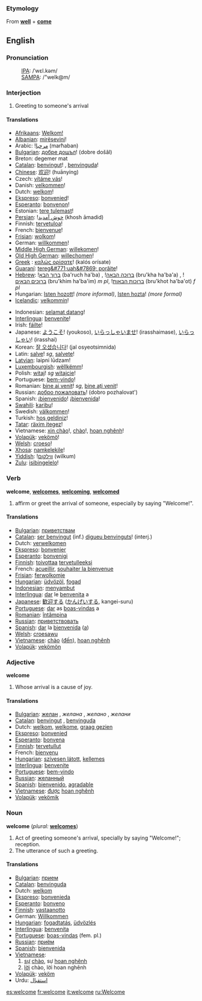===Etymology===
From '''[[well]]''' + '''[[come]]'''

==English==

===Pronunciation===
:[[International Phonetic Alphabet|IPA]]: /ˈwɛl.kəm/
:[[SAMPA]]: /"welk@m/

===Interjection===
# Greeting to someone's arrival

====Translations====
{{top}}
*[[w:Afrikaans|Afrikaans]]: [[Welkom!]]
*[[w:Albanian language|Albanian]]: [[mirësevini]]!
*Arabic: ![[مرحبا]] (marħaban)
*[[w:Bulgarian language|Bulgarian]]: [[добре дошъл]]! (dobre došâl)
*Breton: degemer mat
*[[w:Catalan language|Catalan]]: [[benvingut]]! {{m}}, [[benvinguda]]! {{f}}
*[[w:Chinese language|Chinese]]: [[欢迎]]! (huānyíng)
*Czech: [[vítáme vás]]!
*Danish: [[velkommen]]!
*Dutch: [[welkom]]!
*[[Ekspreso]]: [[bonvenied]]!
*[[w:Esperanto|Esperanto]]: [[bonvenon]]!
*Estonian: [[tere tulemast]]!
*[[Persian]]: ![[خوش آمديد]] (khosh āmadid)
*Finnish: [[tervetuloa]]!
*French: [[bienvenue]]!
*[[Frisian]]: [[wolkom]]!
*German: [[willkommen]]!
*[[w:Middle High German|Middle High German]]: [[willekomen]]!
*[[w:Old High German|Old High German]]: [[willechomen]]!
*[[w:Greek language|Greek]]<!-- Please note that this makes sense, so that Greek (Modern) and Greek (Ancient) are both listed under 'G' -->: [[καλώς ορίσατε]]! (kalós orísate)
*[[w:Guaraní language|Guaraní]]: [[tereg&#771;uah&#7869; porãite]]!
*[[w:Hebrew language|Hebrew]]: ![[ברוך הבא]] (ba'ruch ha'ba) {{m}}, ![[ברוכה הבאה]] (bru'kha ha'ba'a) {{f}}, ![[ברוכים הבאים]] (bru'khim ha'ba'im) ''m pl'', ![[ברוכות הבאות]] (bru'khot ha'ba'ot) ''f pl''
*Hungarian: [[Isten hozott]]! ''(more informal)'', [[Isten hozta]]! ''(more formal)''
*[[w:Icelandic language|Icelandic]]: [[velkommin]]!
{{mid}}
*Indonesian: [[selamat datang]]!
*[[w:Interlingua|Interlingua]]: [[benvenite]]!
*Irish: [[fáilte]]!
*Japanese: [[ようこそ]]! (youkoso), [[いらっしゃいませ]]! (irasshaimase), [[いらっしゃい]]! (irasshai)
*Korean: [[잘 오셨습니다]]! (jal osyeotsimnida)
*Latin: [[salve]]! ''sg'', [[salvete]]! {{p}}
*[[w:Latvian language|Latvian]]: laipni lūdzam! {{p}}
*[[w:Luxembourgish language|Luxembourgish]]: [[wëllkëmm]]!
*Polish: [[witaj]]! ''sg'' [[witajcie]]! {{p}}
*Portuguese: [[bem-vindo]]!
*Romanian: [[bine ai venit]]! ''sg'', [[bine aţi venit]]! {{p}}
*Russian: [[добро пожаловать]]! (dobro pozhalovat')
*Spanish: ¡[[bienvenido]]! {{m}}  ¡[[bienvenida]]! {{f}} 
*[[w:Swahili language|Swahili]]: [[karibu]]!
*Swedish: [[välkommen]]!
*Turkish: [[hoş geldiniz]]!
*[[w:Tatar language|Tatar]]: [[räxim itegez]]!
*Vietnamese: [[xin chào]]!, [[chào]]!, [[hoan nghênh]]!
*[[w:Volapük|Volapük]]: [[vekömö]]!
*[[w:Welsh language|Welsh]]: [[croeso]]!
*[[w:Xhosa language|Xhosa]]: [[namkelekile]]!
*[[w:Yiddish language|Yiddish]]: ![[װילקום]] (wilkum)
*[[w:Zulu language|Zulu]]: [[isibingelelo]]!
{{bottom}}

===Verb===
'''welcome''', '''[[welcomes]]''', '''[[welcoming]]''', '''[[welcomed]]'''

# affirm or greet the arrival of someone, especially by saying "Welcome!".

====Translations====
*[[Bulgarian]]: [[приветствам]]
*[[Catalan]]: [[ser benvingut]] (inf.) [[digueu benvinguts]]! (interj.)
*Dutch: [[verwelkomen]]
*[[Ekspreso]]: [[bonvenier]]
*[[Esperanto]]: [[bonvenigi]]
*[[Finnish]]: [[toivottaa]] [[tervetullut|tervetulleeksi]]
*French: [[acueillir]], [[souhaiter la bienvenue]]
*[[Frisian]]: [[ferwolkomje]]
*[[Hungarian]]: [[üdvözöl]], [[fogad]]
*[[Indonesian]]: [[sambut|menyambut]]
*[[Interlingua]]: [[dar]] le [[benvenita]] a
*[[Japanese]]: [[歓迎]]する ([[かんげい]]する, kangei-suru)
*[[Portuguese]]: [[dar]] as [[boas-vindas]] a
*[[Romanian]]: [[întâmpina]]
*[[Russian]]: [[приветствовать]]
*[[Spanish]]: [[dar#Spanish|dar]] la [[bienvenida]] ([[a#Spanish|a]])
*[[Welsh]]: [[croesawu]]
*[[Vietnamese]]: [[chào]] ([[đến]]), [[hoan nghênh]]
*[[Volapük]]: [[vekömön]]

===Adjective===
'''welcome'''

# Whose arrival is a cause of joy.

====Translations====
*[[Bulgarian]]: [[желан]] {{m}}, ''желана'' {{f}}, ''желано'' {{n}}, ''желани'' {{p}}
*[[Catalan]]: [[benvingut]] {{m}}, [[benvinguda]] {{f}}
*Dutch: [[welkom]], [[welkome]], [[graag gezien]]
*[[Ekspreso]]: [[bonvenied]]
*[[Esperanto]]: [[bonvena]]
*[[Finnish]]: [[tervetullut]]
*French: [[bienvenu]]
*[[Hungarian]]: [[szívesen látott]], [[kellemes]]
*[[Interlingua]]: [[benvenite]]
*[[Portuguese]]: [[bem-vindo]]
*[[Russian]]: [[желанный]]
*[[Spanish]]: [[bienvenido]], [[agradable]]
*[[Vietnamese]]: [[được]] [[hoan nghênh]]
*[[Volapük]]: [[vekömik]]

===Noun===
'''welcome'''  (''plural:'' '''[[welcomes]]''')
#Act of greeting someone's arrival, specially by saying "Welcome!"; reception.
#The utterance of such a greeting.

====Translations====
*[[Bulgarian]]: [[прием]] {{m}}
*[[Catalan]]: [[benvinguda]] {{f}}
*Dutch: [[welkom]] {{n}}
*[[Ekspreso]]: [[bonvenieda]]
*[[Esperanto]]: [[bonveno]]
*[[Finnish]]: [[vastaanotto]]
*German: [[Willkommen]]{{n}}
*[[Hungarian]]: [[fogadtatás]], [[üdvözlés]]
*[[Interlingua]]: [[benvenita]]
*[[Portuguese]]: [[boas-vindas]] (fem. pl.)
*[[Russian]]: [[приём]]
*[[Spanish]]: [[bienvenida]] {{f}}
*[[Vietnamese]]:
*#[[sự]] [[chào]], sự [[hoan nghênh]]
*#[[lời]] chào, lời hoan nghênh
*[[Volapük]]: [[veköm]]
*Urdu: [[استقبال]]

[[es:welcome]]
[[fr:welcome]]
[[it:welcome]]
[[ru:Welcome]]